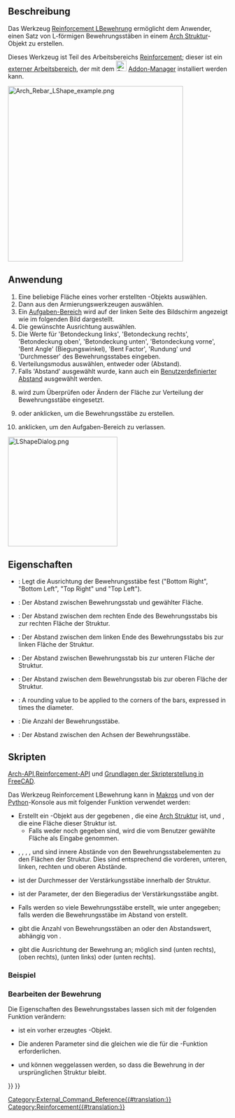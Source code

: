 <languages/>

{{Docnav/de
|[[Reinforcement_UShapeRebar/de|UBewehrung]]
|[[Reinforcement_StirrupRebar/de|Bewehrungsbügel]]
|[[Reinforcement_Workbench/de|Reinforcement]]
|IconL=Reinforcement_UShapeRebar.svg
|IconR=Reinforcement_StirrupRebar.svg
|IconC=Reinforcement_Workbench.svg
}}

{{GuiCommand/de
|Name=Reinforcement LShapeRebar
|Name/de=Reinforcement LBewehrung
|MenuLocation=3D/BIM → Bewehrungswerkzeuge → L-förmige Bewehrung
|Workbenches=[[Reinforcement_Workbench/de|Reinforcement]], [[BIM_Workbench/de|BIM]]
|Version=0.17
|SeeAlso=
}}

<span id="Description"></span>
==Beschreibung==

Das Werkzeug [[Reinforcement_LShapeRebar|Reinforcement LBewehrung]] ermöglicht dem Anwender, einen Satz von L-förmigen Bewehrungsstäben in einem [[Arch_Structure/de|Arch Struktur]]-Objekt zu erstellen.

Dieses Werkzeug ist Teil des Arbeitsbereichs [[Reinforcement_Workbench/de|Reinforcement]]; dieser ist ein [[External_workbenches/de|externer Arbeitsbereich]], der mit dem [[Image:Std_AddonMgr.svg|24px]] [[Std_AddonMgr/de|Addon-Manager]] installiert werden kann.

[[Image:Arch_Rebar_LShape_example.png|400px]]
{{Caption|Vier Sätze von L-förmigen Bewehrungsstäben in einem [[Arch Structure/de|Arch Struktur]]-Objekt}}

<span id="Usage"></span>
==Anwendung==

# Eine beliebige Fläche eines vorher erstellten {{Button|[[Image:Arch_Structure.svg|16px]] [[Arch_Structure/de|Arch-Struktur]]}}-Objekts auswählen.
# Dann {{Button|[[Image:Reinforcement_LShapeRebar.svg|16px]] [[Reinforcement_LShapeRebar/de|L-förmiger Bewehrungsstab]]}} aus den Armierungswerkzeugen auswählen.
# Ein [[Task_panel/de|Aufgaben-Bereich]] wird auf der linken Seite des Bildschirm angezeigt wie im folgenden Bild dargestellt.
# Die gewünschte Ausrichtung auswählen.
# Die Werte für 'Betondeckung links', 'Betondeckung rechts', 'Betondeckung oben', 'Betondeckung unten', 'Betondeckung vorne', 'Bent Angle' (Biegungswinkel), 'Bent Factor', 'Rundung' und 'Durchmesser' des Bewehrungsstabes eingeben.
# Verteilungsmodus auswählen, entweder {{incode|'Anzahl'}} oder {{incode|'Abstand'}} (Abstand).
# Falls 'Abstand' ausgewählt wurde, kann auch ein [[Reinforcement_Custom_Spacing/de|Benutzerdefinierter Abstand]] ausgewählt werden.
# {{Button|Markierte Seite auswählen}} wird zum Überprüfen oder Ändern der Fläche zur Verteilung der Bewehrungsstäbe eingesetzt.
# {{Button|OK}} oder {{Button|Anwenden}} anklicken, um die Bewehrungsstäbe zu erstellen.
# {{Button|Abbrechen}} anklicken, um den Aufgaben-Bereich zu verlassen.

[[Image:LShapeDialog.png|250px]]
{{Caption|Aufgaben-Bereich für das Werkzeug}}

<span id="Properties"></span>
==Eigenschaften== 

* {{PropertyData|Orientation}}: Legt die Ausrichtung der Bewehrungsstäbe fest ("Bottom Right", "Bottom Left", "Top Right" und "Top Left").
* {{PropertyData|Front Cover}}: Der Abstand zwischen Bewehrungsstab und gewählter Fläche.
* {{PropertyData|Right Cover}}: Der Abstand zwischen dem rechten Ende des Bewehrungsstabs bis zur rechten Fläche der Struktur.
* {{PropertyData|Left Cover}}: Der Abstand zwischen dem linken Ende des Bewehrungsstabs bis zur linken Fläche der Struktur.
* {{PropertyData|Bottom Cover}}: Der Abstand zwischen Bewehrungsstab bis zur unteren Fläche der Struktur.
* {{PropertyData|Top Cover}}: Der Abstand zwischen dem Bewehrungsstab bis zur oberen Fläche der Struktur.
* {{PropertyData|Rounding}}: A rounding value to be applied to the corners of the bars, expressed in times the diameter.
* {{PropertyData|Amount}}: Die Anzahl der Bewehrungsstäbe.
* {{PropertyData|Spacing}}: Der Abstand zwischen den Achsen der Bewehrungsstäbe.

<span id="Scripting"></span>
==Skripten==

{{Emphasis|Siehe auch:}} [[Arch_API/de|Arch-API]],[[Reinforcement_API/de|Reinforcement-API]] und [[FreeCAD_Scripting_Basics/de|Grundlagen der Skripterstellung in FreeCAD]].

Das Werkzeug Reinforcement LBewehrung kann in [[Macros/de|Makros]] und von der [[Python/de|Python]]-Konsole aus mit folgender Funktion verwendet werden:

{{Code|code=
Rebar = makeLShapeRebar(f_cover, b_cover, l_cover, r_cover,
                        diameter, t_cover, rounding, amount_spacing_check, amount_spacing_value, orientation="Bottom Left",
                        structure=None, facename=None):
}}

* Erstellt ein {{incode|Rebar}}-Objekt aus der gegebenen {{incode|structure}}, die eine [[Arch Structure/de|Arch Struktur]] ist, und {{incode|facename}}, die eine Fläche dieser Struktur ist.
** Falls weder {{incode|structure}} noch {{incode|facename}} gegeben sind, wird die vom Benutzer gewählte Fläche als Eingabe genommen.
* {{incode|f_cover}}, {{incode|b_cover}}, {{incode|l_cover}}, {{incode|r_cover}}, und {{incode|t_cover}} sind innere Abstände von den Bewehrungsstabelementen zu den Flächen der Struktur. Dies sind entsprechend die vorderen, unteren, linken, rechten und oberen Abstände.
* {{incode|diameter}} ist der Durchmesser der Verstärkungsstäbe innerhalb der Struktur.
* {{incode|rounding}} ist der Parameter, der den Biegeradius der Verstärkungsstäbe angibt.
* {{incode|amount_spacing_check}} Falls {{incode|True}} werden so viele Bewehrungsstäbe erstellt, wie unter {{incode|amount_spacing_value}} angegeben; falls {{incode|False}} werden die Bewehrungsstäbe im Abstand von  {{incode|amount_spacing_value}} erstellt.
* {{incode|amount_spacing_value}} gibt die Anzahl von Bewehrungsstäben an oder den Abstandswert, abhängig von {{incode|amount_spacing_check}}.
* {{incode|orientation}} gibt die Ausrichtung der Bewehrung an; möglich sind {{incode|"Bottom Right"}} (unten rechts), {{incode|"Top Rechts"}} (oben rechts), {{incode|"Bottom Left"}} (unten links) oder {{incode|"Bottom Right"}} (unten rechts).

<span id="Example"></span>
=== Beispiel ===

{{Code|code=
import FreeCAD, Arch, LShapeRebar

Structure = Arch.makeStructure(length=1000, width=1000, height=400)
Structure.ViewObject.Transparency = 80
FreeCAD.ActiveDocument.recompute()

Rebar = LShapeRebar.makeLShapeRebar(50, 20, 20, 20,
                                    8, 50, 4, True, 6, "Bottom Left", Structure, "Face4")
Rebar.ViewObject.ShapeColor = (0.9, 0.0, 0.0)

Rebar2 = LShapeRebar.makeLShapeRebar(50, 50, 20, 20,
                                     8, 50, 4, True, 6, "Bottom Left", Structure, "Face6")
Rebar2.ViewObject.ShapeColor = (0.0, 0.0, 0.9) 
}}

<span id="Edition_of_the_rebar"></span>
===Bearbeiten der Bewehrung===

Die Eigenschaften des Bewehrungsstabes lassen sich mit der folgenden Funktion verändern:

{{Code|code=
editLShapeRebar(Rebar, f_cover, b_cover, l_cover, r_cover,
                diameter, t_cover, rounding, amount_spacing_check, amount_spacing_value, orientation,
                structure=None, facename=None)
}}

* {{incode|Rebar}} ist ein vorher erzeugtes {{incode|LShapeRebar}}-Objekt.
* Die anderen Parameter sind die gleichen wie die für die {{incode|makeLShapeRebar()}}-Funktion erforderlichen.
* {{incode|structure}} und {{incode|facename}} können weggelassen werden, so dass die Bewehrung in der ursprünglichen Struktur bleibt.

{{Code|code=
import LShapeRebar

LShapeRebar.editLShapeRebar(Rebar, 50, 50, 20, 20,
                            12, 50, 6, True, 5, "Top Right")

LShapeRebar.editLShapeRebar(Rebar2, 50, 50, 20, 20,
                            12, 70, 6, True, 5, "Top Right")
}}


{{Docnav/de
|[[Reinforcement_UShapeRebar/de|UBewehrung]]
|[[Reinforcement_StirrupRebar/de|Bewehrungsbügel]]
|[[Reinforcement_Workbench/de|Reinforcement]]
|IconL=Reinforcement_UShapeRebar.svg
|IconR=Reinforcement_StirrupRebar.svg
|IconC=Reinforcement_Workbench.svg
}}

[[Category:External_Command_Reference{{#translation:}}]]
[[Category:Reinforcement{{#translation:}}]]
{{BIM_Tools_navi{{#translation:}}}}
{{Userdocnavi{{#translation:}}}}